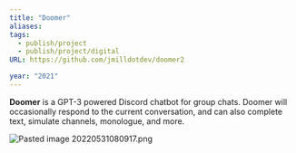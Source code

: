 ```yaml
---
title: "Doomer"
aliases:
tags:
  - publish/project
  - publish/project/digital
URL: https://github.com/jmilldotdev/doomer2

year: "2021"
---
```




**Doomer** is a GPT-3 powered Discord chatbot for group chats. Doomer will occasionally respond to the current conversation, and can also complete text, simulate channels, monologue, and more.

<img src="/images/Pasted image 20220531080917.png" alt="Pasted image 20220531080917.png" className="max-w-full h-auto border border-gray-700 my-3 rounded" />